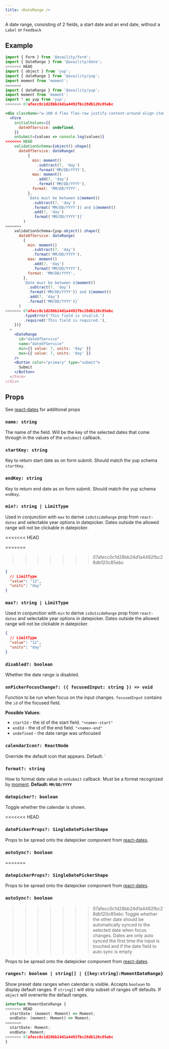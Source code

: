 ```yaml
---
title: <DateRange />
---
```


A date range, consisting of 2 fields, a start date and an end date, without a `Label` or `Feedback`

## Example

```jsx live=true viewCode=true
import { Form } from '@availity/form';
import { DateRange } from '@availity/date';
<<<<<<< HEAD
import { object } from 'yup';
import { dateRange } from '@availity/yup';
import moment from 'moment';
=======
import { dateRange } from '@availity/yup';
import moment from 'moment';
import * as yup from 'yup';
>>>>>>> 07afecc0c1d28bb24d1a4492fbc28db120c85ebc

<div className="w-100 d-flex flex-row justify-content-around align-items-center">
  <Form
    initialValues={{
      dateOfService: undefined,
    }}
    onSubmit={values => console.log(values)}
<<<<<<< HEAD
    validationSchema={object().shape({
      dateOfService: dateRange(
          {
            min: moment()
              .subtract(7, 'day')
              .format('MM/DD/YYYY'),
            max: moment()
              .add(7, 'day')
              .format('MM/DD/YYYY'),
            format: 'MM/DD/YYYY',
          },
          `Date must be between ${moment()
            .subtract(7, 'day')
            .format('MM/DD/YYYY')} and ${moment()
            .add(7, 'day')
            .format('MM/DD/YYYY')}`
        )
=======
    validationSchema={yup.object().shape({
      dateOfService: dateRange(
        {
          min: moment()
            .subtract(7, 'day')
            .format('MM/DD/YYYY'),
          max: moment()
            .add(7, 'day')
            .format('MM/DD/YYYY'),
          format: 'MM/DD/YYYY',
        },
        `Date must be between ${moment()
          .subtract(7, 'day')
          .format('MM/DD/YYYY')} and ${moment()
          .add(7, 'day')
          .format('MM/DD/YYYY')}`
      )
>>>>>>> 07afecc0c1d28bb24d1a4492fbc28db120c85ebc
        .typeError('This field is invalid.')
        .required('This field is required.'),
    })}
  >
    <DateRange
      id="dateOfService"
      name="dateOfService"
      min={{ value: 7, units: 'day' }}
      max={{ value: 7, units: 'day' }}
    />
    <Button color="primary" type="submit">
      Submit
    </Button>
  </Form>
</div>
```

## Props

See [react-dates](https://github.com/airbnb/react-dates#daterangepicker) for additional props

### `name: string`

The name of the field. Will be the key of the selected dates that come through in the values of the `onSubmit` callback.

### `startKey: string`

Key to return start date as on form submit. Should match the yup schema `startKey`.

### `endKey: string`

Key to return end date as on form submit. Should match the yup schema `endKey`.

### `min?: string | LimitType`

Used in conjunction with `max` to derive `isOutsideRange` prop from `react-dates` and selectable year options in datepicker. Dates outside the allowed range will not be clickable in datepicker.

<<<<<<< HEAD

=======
>>>>>>> 07afecc0c1d28bb24d1a4492fbc28db120c85ebc
```json hideCopy=true
{
  // LimitType
  "value": "12",
  "units": "day"
}
```

### `max?: string | LimitType`

Used in conjunction with `min` to derive `isOutsideRange` prop from `react-dates` and selectable year options in datepicker. Dates outside the allowed range will not be clickable in datepicker.

```json hideCopy=true
{
  // LimitType
  "value": "12",
  "units": "day"
}
```

### `disabled?: boolean`

Whether the date range is disabled.

### `onPickerFocusChange?: ({ focusedInput: string }) => void`

Function to be run when focus on the input changes. `focusedInput` contains the `id` of the focused field.

**Possible Values**:

- `startId` - the id of the start field. `"<name>-start"`
- `endId` - the id of the end field. `"<name>-end"`
- `undefined` - the date range was unfocused

### `calendarIcon?: ReactNode`

Override the default icon that appears. Default: `<Icon name="calendar" />

### `format?: string`

How to format date value in `onSubmit` callback. Must be a format recognized by [moment](https://momentjs.com/docs/#/displaying/format/). **Default: `MM/DD/YYYY`**

### `datepicker?: boolean`

Toggle whether the calendar is shown.

<<<<<<< HEAD
### `datePickerProps?: SingleDatePickerShape`
Props to be spread onto the datepicker component from [react-dates](https://github.com/airbnb/react-dates#singledatepicker).

### `autoSync?: boolean`
=======
### `datepickerProps?: SingleDatePickerShape`

Props to be spread onto the datepicker component from [react-dates](https://github.com/airbnb/react-dates#singledatepicker).

### `autoSync?: boolean`

>>>>>>> 07afecc0c1d28bb24d1a4492fbc28db120c85ebc
Toggle whether the other date should be automatically synced to the selected date when focus changes. Dates are only auto synced the first time the input is touched and if the date field to auto sync is empty

Props to be spread onto the datepicker component from [react-dates](https://github.com/airbnb/react-dates#singledatepicker).

### `ranges?: boolean | string[] | {[key:string]:MomentDateRange}`

Show preset date ranges when calendar is visible. Accepts `boolean` to display default ranges. If `string[]` will strip subset of ranges off defaults. If `object` will overwrite the default ranges.

```ts hideCopy=true
interface MomentDateRange {
<<<<<<< HEAD
  startDate: (moment: Moment) => Moment;
  endDate: (moment: Moment) => Moment;
=======
  startDate: Moment;
  endDate: Moment;
>>>>>>> 07afecc0c1d28bb24d1a4492fbc28db120c85ebc
}
```
